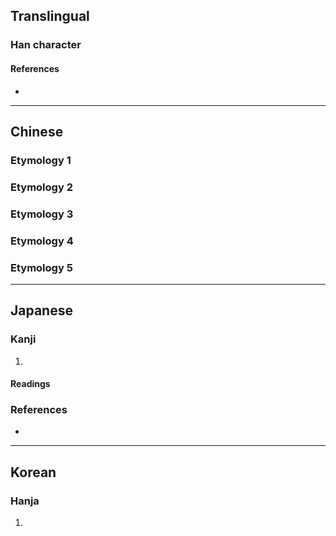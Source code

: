 {{also|㓙}}
{{character info}}
==Translingual==

===Han character===
{{Han char|rn=8|rad=亠|as=04|sn=6|four=00772|canj=YUK|ids=⿱亠凶}}

====References====
* {{Han ref|kx=0088.111|hdz=10283.020|uh=342B|ud=13355}}

----

==Chinese==
{{Han etym}}
===Etymology 1===
{{zh-see|凶|v}}
===Etymology 2===
{{zh-see|腦|ss}}
===Etymology 3===
{{zh-see|瑙|ss}}
===Etymology 4===
{{zh-see|碯|ss}}
===Etymology 5===
{{zh-see|堖|ss}}

----

==Japanese==

===Kanji===
{{ja-kanji|grade=|rs=亠04}}

# {{alternative form of|ja|凶}}

====Readings====
{{ja-readings
|on=[[きょう]] (kyō), [[く]] (ku)
|kun=[[わるい]] (warui)
}}

===References===
* {{R:Koseki Moji|021510}}

----

==Korean==

===Hanja===
{{ko-hanja|흉하다|흉할|흉}}

# {{alternative form of|ko|凶}}